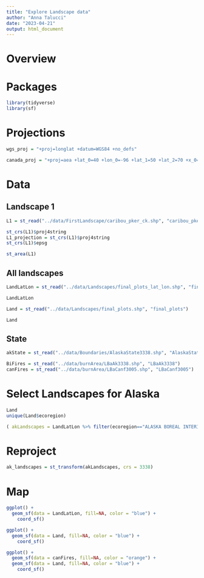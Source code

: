 ```yaml
---
title: "Explore Landscape data"
author: "Anna Talucci"
date: "2023-04-21"
output: html_document
---
```


# Overview

# Packages

```r
library(tidyverse)
library(sf)
```
# Projections
```r
wgs_proj = "+proj=longlat +datum=WGS84 +no_defs"
```

```r
canada_proj = "+proj=aea +lat_0=40 +lon_0=-96 +lat_1=50 +lat_2=70 +x_0=0 +y_0=0 +datum=NAD83 +units=m +no_defs +type=crs"
```

# Data

## Landscape 1

```r
L1 = st_read("../data/FirstLandscape/caribou_pker_ck.shp", "caribou_pker_ck")
```
```r
st_crs(L1)$proj4string
L1_projection = st_crs(L1)$proj4string
st_crs(L1)$epsg
```

```r
st_area(L1)
```

## All landscapes

```r
LandLatLon = st_read("../data/Landscapes/final_plots_lat_lon.shp", "final_plots_lat_lon")
```

```r
LandLatLon
```
```r
Land = st_read("../data/Landscapes/final_plots.shp", "final_plots")
```

```r
Land
```
## State

```r
akState = st_read("../data/Boundaries/AlaskaState3338.shp", "AlaskaState3338")
```



```r
BiFires = st_read("../data/burnArea/LBaAk3338.shp", "LBaAk3338")
canFires = st_read("../data/burnArea/LBaCanf3005.shp", "LBaCanf3005")
```

# Select Landscapes for Alaska
```r
Land
unique(Land$ecoregion)
```

```r
( akLandscapes = LandLatLon %>% filter(ecoregion=="ALASKA BOREAL INTERIOR"))
```

# Reproject
```r
ak_landscapes = st_transform(akLandscapes, crs = 3338)
```




# Map
```r
ggplot() +
  geom_sf(data = LandLatLon, fill=NA, color = "blue") +
    coord_sf()
```

```r
ggplot() +
  geom_sf(data = Land, fill=NA, color = "blue") +
    coord_sf()
```


```r
ggplot() +
  geom_sf(data = canFires, fill=NA, color = "orange") +
  geom_sf(data = Land, fill=NA, color = "blue") +
    coord_sf()
```

